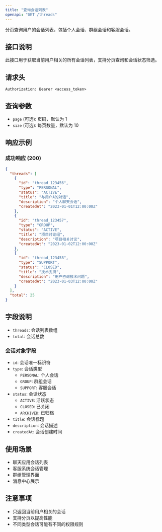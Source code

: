```yaml
---
title: "查询会话列表"
openapi: "GET /threads"
---
```


分页查询用户的会话列表，包括个人会话、群组会话和客服会话。

## 接口说明

此接口用于获取当前用户相关的所有会话列表，支持分页查询和会话状态筛选。

## 请求头

```
Authorization: Bearer <access_token>
```

## 查询参数

- `page` (可选): 页码，默认为 1
- `size` (可选): 每页数量，默认为 10

## 响应示例

### 成功响应 (200)

```json
{
  "threads": [
    {
      "id": "thread_123456",
      "type": "PERSONAL",
      "status": "ACTIVE",
      "title": "与用户A的对话",
      "description": "个人聊天会话",
      "createdAt": "2023-01-01T12:00:00Z"
    },
    {
      "id": "thread_123457",
      "type": "GROUP",
      "status": "ACTIVE",
      "title": "项目讨论组",
      "description": "项目相关讨论",
      "createdAt": "2023-01-02T12:00:00Z"
    },
    {
      "id": "thread_123458",
      "type": "SUPPORT",
      "status": "CLOSED",
      "title": "技术支持",
      "description": "用户咨询技术问题",
      "createdAt": "2023-01-03T12:00:00Z"
    }
  ],
  "total": 25
}
```

## 字段说明

- `threads`: 会话列表数组
- `total`: 会话总数

### 会话对象字段

- `id`: 会话唯一标识符
- `type`: 会话类型
  - `PERSONAL`: 个人会话
  - `GROUP`: 群组会话
  - `SUPPORT`: 客服会话
- `status`: 会话状态
  - `ACTIVE`: 活跃状态
  - `CLOSED`: 已关闭
  - `ARCHIVED`: 已归档
- `title`: 会话标题
- `description`: 会话描述
- `createdAt`: 会话创建时间

## 使用场景

- 聊天应用会话列表
- 客服系统会话管理
- 群组管理界面
- 消息中心展示

## 注意事项

- 只返回当前用户相关的会话
- 支持分页以提高性能
- 不同类型会话可能有不同的权限规则